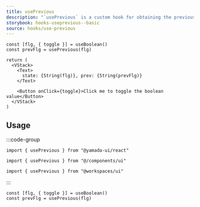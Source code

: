 ```yaml
---
title: usePrevious
description: "`usePrevious` is a custom hook for obtaining the previous value."
storybook: hooks-useprevious--basic
source: hooks/use-previous
---
```


```tsx preview functional client
const [flg, { toggle }] = useBoolean()
const prevFlg = usePrevious(flg)

return (
  <VStack>
    <Text>
      state: {String(flg)}, prev: {String(prevFlg)}
    </Text>

    <Button onClick={toggle}>Click me to toggle the boolean value</Button>
  </VStack>
)
```

## Usage

:::code-group

```tsx [package]
import { usePrevious } from "@yamada-ui/react"
```

```tsx [alias]
import { usePrevious } from "@/components/ui"
```

```tsx [monorepo]
import { usePrevious } from "@workspaces/ui"
```

:::

```tsx
const [flg, { toggle }] = useBoolean()
const prevFlg = usePrevious(flg)
```
